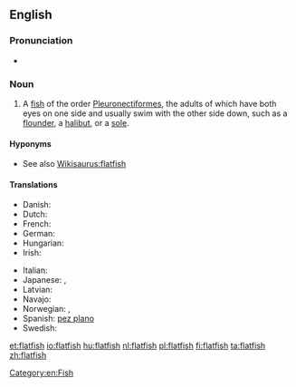 {{wikipedia}}
==English==

===Pronunciation===
* {{audio|en-us-flatfish.ogg|Audio (US)}}

===Noun===
{{en-noun|flatfish|flatfishes}}

# A [[fish]] of the order [[Pleuronectiformes]], the adults of which have both eyes on one side and usually swim with the other side down, such as a [[flounder]], a [[halibut]], or a [[sole]].

====Hyponyms====
* See also [[Wikisaurus:flatfish]]

====Translations====
{{trans-top|fish}}
* Danish: {{t-|da|fladfisk|c}}
* Dutch: {{t+|nl|platvis|m}}
* French: {{t+|fr|poisson plat|m}}
* German: {{t+|de|Plattfisch|m}}
* Hungarian: {{t+|hu|lepényhal}}
* Irish: {{t-|ga|leadhbóg|f}}
{{trans-mid}}
* Italian: {{t+|it|rombo|m}}
* Japanese: {{t+|ja|鰈|tr=karei}}, {{t+|ja|カレイ|tr=karei}}
* Latvian: {{t+|lv|plekste|f}}
* Navajo: {{tø|nv|łóóʼtʼą́hí}}
* Norwegian: {{t-|no|flatfisk|m}}, {{t-|no|flyndrefisk|m}}
* Spanish: [[pez plano]] {{g|m}}
* Swedish: {{t-|sv|plattfisk}}
{{trans-bottom}}

[[Category:en:Fish]]

[[et:flatfish]]
[[io:flatfish]]
[[hu:flatfish]]
[[nl:flatfish]]
[[pl:flatfish]]
[[fi:flatfish]]
[[ta:flatfish]]
[[zh:flatfish]]